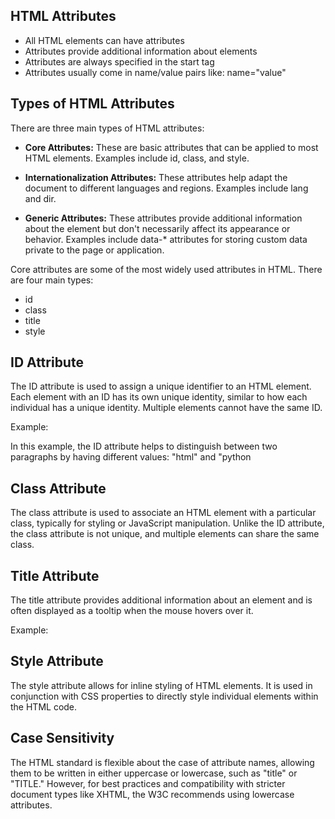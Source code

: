 
## HTML Attributes

-   All HTML elements can have attributes
-   Attributes provide additional information about elements
-   Attributes are always specified in the start tag
-   Attributes usually come in name/value pairs like: name="value"

## Types of HTML Attributes

There are three main types of HTML attributes:

-   **Core Attributes:** These are basic attributes that can be applied to most HTML elements. Examples include id, class, and style.

-   **Internationalization Attributes:** These attributes help adapt the document to different languages and regions. Examples include lang and dir.

-   **Generic Attributes:** These attributes provide additional information about the element but don't necessarily affect its appearance or behavior. Examples include data-\* attributes for storing custom data private to the page or application.

Core attributes are some of the most widely used attributes in HTML. There are four main types:

-   id
-   class
-   title
-   style

## ID Attribute

The ID attribute is used to assign a unique identifier to an HTML element. Each element with an ID has its own unique identity, similar to how each individual has a unique identity. Multiple elements cannot have the same ID.

Example:

<CodePreview code={idCode} />

In this example, the ID attribute helps to distinguish between two paragraphs by having different values: "html" and "python

## Class Attribute

The class attribute is used to associate an HTML element with a particular class, typically for styling or JavaScript manipulation. Unlike the ID attribute, the class attribute is not unique, and multiple elements can share the same class.

## Title Attribute

The title attribute provides additional information about an element and is often displayed as a tooltip when the mouse hovers over it.

Example:

<CodePreview code={titleCode} />

## Style Attribute

The style attribute allows for inline styling of HTML elements. It is used in conjunction with CSS properties to directly style individual elements within the HTML code.

## Case Sensitivity

The HTML standard is flexible about the case of attribute names, allowing them to be written in either uppercase or lowercase, such as "title" or "TITLE." However, for best practices and compatibility with stricter document types like XHTML, the W3C recommends using lowercase attributes.
